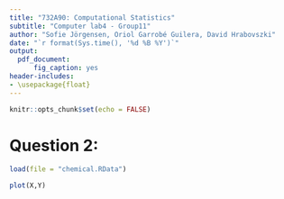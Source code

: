 ```yaml
---
title: "732A90: Computational Statistics"
subtitle: "Computer lab4 - Group11"
author: "Sofie Jörgensen, Oriol Garrobé Guilera, David Hrabovszki"
date: "`r format(Sys.time(), '%d %B %Y')`"
output:
  pdf_document:
      fig_caption: yes
header-includes:
- \usepackage{float}
---
```


```r
knitr::opts_chunk$set(echo = FALSE)
```

# Question 2:

```r
load(file = "chemical.RData") 
```

```r
plot(X,Y)
```










